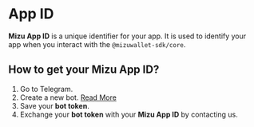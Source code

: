 # App ID

**Mizu App ID** is a unique identifier for your app. It is used to identify your app when you interact with the `@mizuwallet-sdk/core`.

## How to get your Mizu App ID?

1. Go to Telegram.
2. Create a new bot. [Read More](/docs/using-aptos-wallet-adapter/telegram-miniApps/telegram-mini-app-development)
3. Save your **bot token**.
4. Exchange your **bot token** with your **Mizu App ID** by contacting us.
